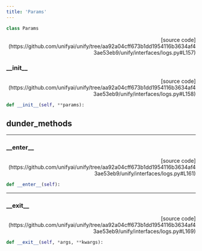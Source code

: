 ```yaml
---
title: 'Params'
---
```


```python
class Params
```

<p align="right">[source code](https://github.com/unifyai/unify/tree/aa92a04cff673b1dd1954116b3634af43ae53eb9/unify/interfaces/logs.py#L157)</p>



### \_\_init\_\_

<p align="right">[source code](https://github.com/unifyai/unify/tree/aa92a04cff673b1dd1954116b3634af43ae53eb9/unify/interfaces/logs.py#L158)</p>

```python
def __init__(self, **params):
```



## dunder_methods

---

### \_\_enter\_\_

<p align="right">[source code](https://github.com/unifyai/unify/tree/aa92a04cff673b1dd1954116b3634af43ae53eb9/unify/interfaces/logs.py#L161)</p>

```python
def __enter__(self):
```



---

### \_\_exit\_\_

<p align="right">[source code](https://github.com/unifyai/unify/tree/aa92a04cff673b1dd1954116b3634af43ae53eb9/unify/interfaces/logs.py#L169)</p>

```python
def __exit__(self, *args, **kwargs):
```

